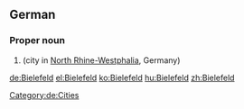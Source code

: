{{wikipedia}}
{{wikipedia|lang=de}}
==German==
===Proper noun===
{{de-proper noun}}

# {{l|en|Bielefeld}} (city in [[North Rhine-Westphalia]], Germany)
[[Category:de:Cities]]

[[de:Bielefeld]]
[[el:Bielefeld]]
[[ko:Bielefeld]]
[[hu:Bielefeld]]
[[zh:Bielefeld]]